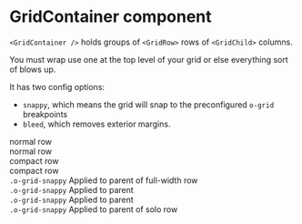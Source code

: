 

<Meta title="Core|Grid/GridContainer" component={Layout} />

# GridContainer component

`<GridContainer />` holds groups of `<GridRow>` rows of `<GridChild>` columns.

You must wrap use one at the top level of your grid or else everything sort of blows up.

It has two config options:

- `snappy`, which means the grid will snap to the preconfigured `o-grid` breakpoints
- `bleed`, which removes exterior margins.

<Preview>
  <Story name="Full bleed grid container" parameters={{ styles: [demoStyles] }}>
    <GridContainer bleed={true}>
      <GridRow>
        <GridChild colspan={6}>
          <div className="demo-cell">normal row</div>
        </GridChild>
        <GridChild colspan={6}>
          <div className="demo-cell">normal row</div>
        </GridChild>
      </GridRow>
      <GridRow compact={true}>
        <GridChild colspan={6}>
          <div className="demo-cell">compact row</div>
        </GridChild>
        <GridChild colspan={6}>
          <div className="demo-cell">compact row</div>
        </GridChild>
      </GridRow>
    </GridContainer>
  </Story>
</Preview>

<Preview>
  <Story name="Snappy container" parameters={{ styles: [demoStyles] }}>
    <GridContainer snappy={true}>
      <GridRow>
        <GridChild colspan={12}>
          <div className="demo-cell">
            <code>.o-grid-snappy</code> Applied to parent of full-width row
          </div>
        </GridChild>
      </GridRow>
      <GridRow>
        <GridChild colspan={6}>
          <div className="demo-cell">
            <code>.o-grid-snappy</code> Applied to parent
          </div>
        </GridChild>
        <GridChild colspan={6}>
          <div className="demo-cell">
            <code>.o-grid-snappy</code> Applied to parent
          </div>
        </GridChild>
      </GridRow>
      <GridRow>
        <GridChild colspan={6}>
          <div className="demo-cell">
            <code>.o-grid-snappy</code> Applied to parent of solo row
          </div>
        </GridChild>
      </GridRow>
    </GridContainer>
  </Story>
</Preview>
